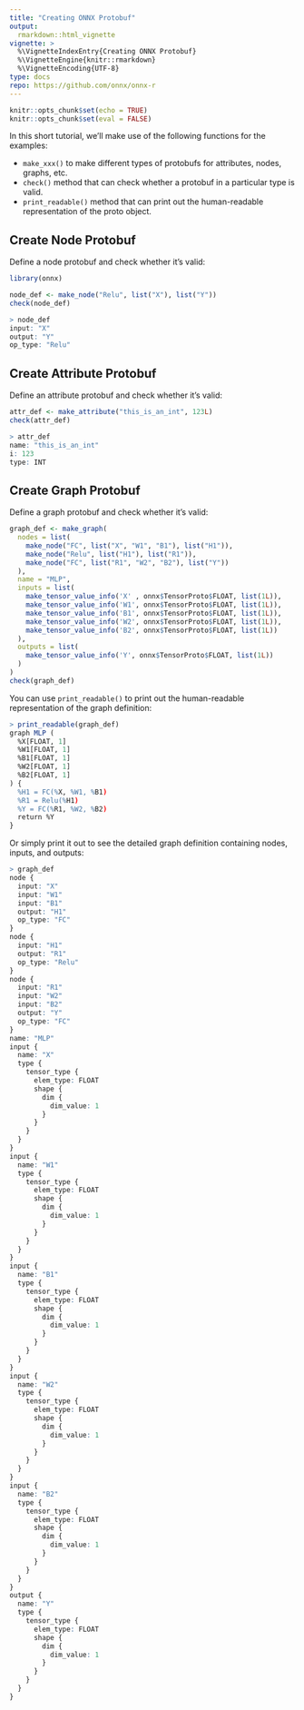 ```yaml
---
title: "Creating ONNX Protobuf"
output: 
  rmarkdown::html_vignette
vignette: >
  %\VignetteIndexEntry{Creating ONNX Protobuf}
  %\VignetteEngine{knitr::rmarkdown}
  %\VignetteEncoding{UTF-8}
type: docs
repo: https://github.com/onnx/onnx-r
---
```



```r
knitr::opts_chunk$set(echo = TRUE)
knitr::opts_chunk$set(eval = FALSE)
```

In this short tutorial, we'll make use of the following functions for the examples:

* `make_xxx()` to make different types of protobufs for attributes, nodes, graphs, etc.
* `check()` method that can check whether a protobuf in a particular type is valid.
* `print_readable()` method that can print out the human-readable representation of the proto object.

## Create Node Protobuf

Define a node protobuf and check whether it's valid:

```r
library(onnx)

node_def <- make_node("Relu", list("X"), list("Y"))
check(node_def)
```

```r
> node_def
input: "X"
output: "Y"
op_type: "Relu"
```

## Create Attribute Protobuf

Define an attribute protobuf and check whether it's valid:

```r
attr_def <- make_attribute("this_is_an_int", 123L)
check(attr_def)
```

```r
> attr_def
name: "this_is_an_int"
i: 123
type: INT
```

## Create Graph Protobuf

Define a graph protobuf and check whether it's valid:

```r
graph_def <- make_graph(
  nodes = list(
    make_node("FC", list("X", "W1", "B1"), list("H1")),
    make_node("Relu", list("H1"), list("R1")),
    make_node("FC", list("R1", "W2", "B2"), list("Y"))
  ),
  name = "MLP",
  inputs = list(
    make_tensor_value_info('X' , onnx$TensorProto$FLOAT, list(1L)),
    make_tensor_value_info('W1', onnx$TensorProto$FLOAT, list(1L)),
    make_tensor_value_info('B1', onnx$TensorProto$FLOAT, list(1L)),
    make_tensor_value_info('W2', onnx$TensorProto$FLOAT, list(1L)),
    make_tensor_value_info('B2', onnx$TensorProto$FLOAT, list(1L))
  ),
  outputs = list(
    make_tensor_value_info('Y', onnx$TensorProto$FLOAT, list(1L))
  )
)
check(graph_def)
```

You can use `print_readable()` to print out the human-readable representation of 
the graph definition:

```r
> print_readable(graph_def)
graph MLP (
  %X[FLOAT, 1]
  %W1[FLOAT, 1]
  %B1[FLOAT, 1]
  %W2[FLOAT, 1]
  %B2[FLOAT, 1]
) {
  %H1 = FC(%X, %W1, %B1)
  %R1 = Relu(%H1)
  %Y = FC(%R1, %W2, %B2)
  return %Y
}
```

Or simply print it out to see the detailed graph definition containing 
nodes, inputs, and outputs:

```r
> graph_def
node {
  input: "X"
  input: "W1"
  input: "B1"
  output: "H1"
  op_type: "FC"
}
node {
  input: "H1"
  output: "R1"
  op_type: "Relu"
}
node {
  input: "R1"
  input: "W2"
  input: "B2"
  output: "Y"
  op_type: "FC"
}
name: "MLP"
input {
  name: "X"
  type {
    tensor_type {
      elem_type: FLOAT
      shape {
        dim {
          dim_value: 1
        }
      }
    }
  }
}
input {
  name: "W1"
  type {
    tensor_type {
      elem_type: FLOAT
      shape {
        dim {
          dim_value: 1
        }
      }
    }
  }
}
input {
  name: "B1"
  type {
    tensor_type {
      elem_type: FLOAT
      shape {
        dim {
          dim_value: 1
        }
      }
    }
  }
}
input {
  name: "W2"
  type {
    tensor_type {
      elem_type: FLOAT
      shape {
        dim {
          dim_value: 1
        }
      }
    }
  }
}
input {
  name: "B2"
  type {
    tensor_type {
      elem_type: FLOAT
      shape {
        dim {
          dim_value: 1
        }
      }
    }
  }
}
output {
  name: "Y"
  type {
    tensor_type {
      elem_type: FLOAT
      shape {
        dim {
          dim_value: 1
        }
      }
    }
  }
}
```

